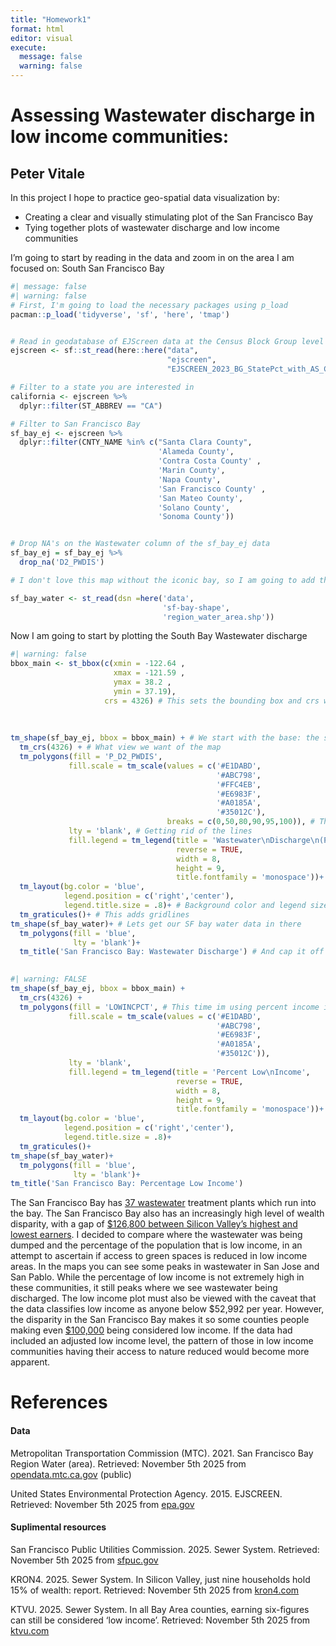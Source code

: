 ```yaml
---
title: "Homework1"
format: html
editor: visual
execute: 
  message: false
  warning: false
---
```


# Assessing Wastewater discharge in low income communities:

## Peter Vitale

In this project I hope to practice geo-spatial data visualization by:

-   Creating a clear and visually stimulating plot of the San Francisco Bay
-   Tying together plots of wastewater discharge and low income communities

I'm going to start by reading in the data and zoom in on the area I am focused on: South San Francisco Bay

```r
#| message: false
#| warning: false
# First, I'm going to load the necessary packages using p_load
pacman::p_load('tidyverse', 'sf', 'here', 'tmap')


# Read in geodatabase of EJScreen data at the Census Block Group level
ejscreen <- sf::st_read(here::here("data", 
                                   "ejscreen",
                                   "EJSCREEN_2023_BG_StatePct_with_AS_CNMI_GU_VI.gdb")) 

# Filter to a state you are interested in
california <- ejscreen %>%
  dplyr::filter(ST_ABBREV == "CA") 

# Filter to San Francisco Bay 
sf_bay_ej <- ejscreen %>%
  dplyr::filter(CNTY_NAME %in% c("Santa Clara County", 
                                 'Alameda County', 
                                 'Contra Costa County' , 
                                 'Marin County', 
                                 'Napa County', 
                                 'San Francisco County' , 
                                 'San Mateo County', 
                                 'Solano County', 
                                 'Sonoma County'))


# Drop NA's on the Wastewater column of the sf_bay_ej data
sf_bay_ej = sf_bay_ej %>% 
  drop_na('D2_PWDIS')

# I don't love this map without the iconic bay, so I am going to add the water

sf_bay_water <- st_read(dsn =here('data', 
                                  'sf-bay-shape', 
                                  'region_water_area.shp'))
```

Now I am going to start by plotting the South Bay Wastewater discharge

```r
#| warning: false
bbox_main <- st_bbox(c(xmin = -122.64 , 
                       xmax = -121.59 , 
                       ymax = 38.2 , 
                       ymin = 37.19),
                     crs = 4326) # This sets the bounding box and crs which aid in the view of the San Francisco Bay 
		
  
  
tm_shape(sf_bay_ej, bbox = bbox_main) + # We start with the base: the sf bay 
  tm_crs(4326) + # What view we want of the map 
  tm_polygons(fill = 'P_D2_PWDIS',
             fill.scale = tm_scale(values = c('#E1DABD',
                                              '#ABC798',
                                              '#FFC4EB',
                                              '#E6983F',
                                              '#A0185A',
                                              '#35012C'),
                                   breaks = c(0,50,80,90,95,100)), # This sets up my wastewater color scale and fills in the percentiles of wastewaters
             lty = 'blank', # Getting rid of the lines
             fill.legend = tm_legend(title = 'Wastewater\nDischarge\n(Percentile)', 
                                     reverse = TRUE, 
                                     width = 8,
                                     height = 9,
                                     title.fontfamily = 'monospace'))+ # Legend formatting
  tm_layout(bg.color = 'blue',
            legend.position = c('right','center'),
            legend.title.size = .8)+ # Background color and legend size + position
  tm_graticules()+ # This adds gridlines
tm_shape(sf_bay_water)+ # Lets get our SF bay water data in there
  tm_polygons(fill = 'blue',
              lty = 'blank')+
  tm_title('San Francisco Bay: Wastewater Discharge') # And cap it off with a title
  
```

```r
#| warning: FALSE
tm_shape(sf_bay_ej, bbox = bbox_main) + 
  tm_crs(4326) +
  tm_polygons(fill = 'LOWINCPCT', # This time im using percent income instead of wastewater
             fill.scale = tm_scale(values = c('#E1DABD',
                                              '#ABC798',
                                              '#E6983F',
                                              '#A0185A',
                                              '#35012C')),
             lty = 'blank',
             fill.legend = tm_legend(title = 'Percent Low\nIncome', 
                                     reverse = TRUE,
                                     width = 8,
                                     height = 9,
                                     title.fontfamily = 'monospace'))+
  tm_layout(bg.color = 'blue',
            legend.position = c('right','center'),
            legend.title.size = .8)+
  tm_graticules()+
tm_shape(sf_bay_water)+
  tm_polygons(fill = 'blue',
              lty = 'blank')+
tm_title('San Francisco Bay: Percentage Low Income')
```

The San Francisco Bay has [37 wastewater](https://www.sfpuc.gov/about-us/our-systems/sewer-system) treatment plants which run into the bay. The San Francisco Bay also has an increasingly high level of wealth disparity, with a gap of [\$126,800 between Silicon Valley’s highest and lowest earners](https://www.kron4.com/news/bay-area/silicon-valley-income-inequality/). I decided to compare where the wastewater was being dumped and the percentage of the population that is low income, in an attempt to ascertain if access to green spaces is reduced in low income areas. In the maps you can see some peaks in wastewater in San Jose and San Pablo. While the percentage of low income is not extremely high in these communities, it still peaks where we see wastewater being discharged. The low income plot must also be viewed with the caveat that the data classifies low income as anyone below \$52,992 per year. However, the disparity in the San Francisco Bay makes it so some counties people making even [\$100,000](https://www.ktvu.com/news/all-bay-area-counties-earning-six-figures-can-still-be-considered-low-income) being considered low income. If the data had included an adjusted low income level, the pattern of those in low income communities having their access to nature reduced would become more apparent. 

# References

#### Data

Metropolitan Transportation Commission (MTC). 2021. San Francisco Bay Region Water (area). Retrieved: November 5th 2025 from [opendata.mtc.ca.gov](https://opendata.mtc.ca.gov/datasets/san-francisco-bay-region-water-area/explore) (public)

United States Environmental Protection Agency. 2015. EJSCREEN. Retrieved: November 5th 2025 from [epa.gov](www.epa.gov/ejscreen )

#### Suplimental resources

San Francisco Public Utilities Commission. 2025. Sewer System. Retrieved: November 5th 2025 from [sfpuc.gov](https://www.sfpuc.gov/about-us/our-systems/sewer-system)

KRON4. 2025. Sewer System. In Silicon Valley, just nine households hold 15% of wealth: report. Retrieved: November 5th 2025 from [kron4.com](https://www.kron4.com/news/bay-area/silicon-valley-income-inequality/)

KTVU. 2025. Sewer System. In all Bay Area counties, earning six-figures can still be considered 'low income'. Retrieved: November 5th 2025 from [ktvu.com](https://www.ktvu.com/news/all-bay-area-counties-earning-six-figures-can-still-be-considered-low-income)
